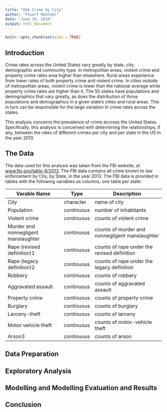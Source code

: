 ```yaml
---
title: "USA Crime by City"
author: "Stuart Mashaal"
date: "June 19, 2016"
output: html_document
---
```


```r
knitr::opts_chunk$set(echo = TRUE)
```

## Introduction

Crime rates across the United States vary greatly by state, city, demographic and community type. In metropolitan areas, violent crime and property crime rates area higher than elsewhere.  Rural areas experience from lower rates of both property crime and violent crime.  In cities outside of metropolitan areas, violent crime is lower than the national average while property crime rates are higher than it.  The 50 states have populations and demographics that vary greatly, as does the distribution of those populations and demographics in a given state's cities and rural areas.  This in turn can be responsible for the large variation in crime rates across the states.

This analysis concerns the prevalence of crime accross the United States.  Specifically, this analysis is concerned with determining the relationships, if any, between the rates of different crimes per city and per state in the US in the year 2013.

## The Data

The data used for this analysis was taken from the FBI website, at [www.fbi.gov/table-8/2013](https://www.fbi.gov/about-us/cjis/ucr/crime-in-the-u.s/2013/crime-in-the-u.s.-2013/tables/table-8/table_8_offenses_known_to_law_enforcement_by_state_by_city_2013.xls/view).  The FBI data contains all crime known to law enforcement by City, by State, in the year 2013.  The FBI data is provided in tables with the following variables as columns, one table per state:

Varable Name                         | Type       | Description
-------------------------------------|------------|-----------------------------------------------
City                                 | character  | name of city
Population                           | continuous | number of inhabitants
Violent crime                        | continuous | counts of violent crime
Murder and nonnegligent manslaughter | continuous | counts of murder and nonnegligent manslaughter
Rape (revised definition)1           | continuous | counts of rape under the revised definition
Rape (legacy definition)2            | continuous | counts of rape under the legacy definition
Robbery                              | continuous | counts of robbery
Aggravated assault                   | continuous | counts of aggravated assault
Property crime                       | continuous | counts of property crime
Burglary                             | continuous | counts of burglary
Larceny-theft                        | continuous | counts of larceny
Motor vehicle theft                  | continuous | counts of motor-vehicle theft
Arson3                               | continuous | counts of arson

## Data Preparation

## Exploratory Analysis

## Modelling and Modelling Evaluation and Results

## Conclusion
